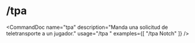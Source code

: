 # /tpa


<CommandDoc
  name="tpa"
  description="Manda una solicitud de teletransporte a un jugador."
  usage="/tpa <jugador>"
  examples={[
    "/tpa Notch"
  ]}
/>